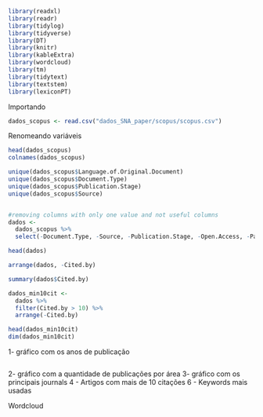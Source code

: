```r
library(readxl)
library(readr)
library(tidylog)
library(tidyverse)
library(DT)
library(knitr)
library(kableExtra)
library(wordcloud)
library(tm)
library(tidytext)
library(textstem)
library(lexiconPT)
```

Importando
```r
dados_scopus <- read.csv("dados_SNA_paper/scopus/scopus.csv")
```

Renomeando variáveis
```r
head(dados_scopus)
colnames(dados_scopus)

unique(dados_scopus$Language.of.Original.Document)
unique(dados_scopus$Document.Type)
unique(dados_scopus$Publication.Stage)
unique(dados_scopus$Source)


#removing columns with only one value and not useful columns
dados <- 
  dados_scopus %>% 
  select(-Document.Type, -Source, -Publication.Stage, -Open.Access, -Page.start, -Page.end, -Page.count)

head(dados)

```


```r
arrange(dados, -Cited.by)

summary(dados$Cited.by)

dados_min10cit <- 
  dados %>% 
  filter(Cited.by > 10) %>% 
  arrange(-Cited.by)

head(dados_min10cit)
dim(dados_min10cit)
```

1- gráfico com os anos de publicação

```r

```





2- gráfico com a quantidade de publicações por área
3- gráfico com os principais journals
4 - Artigos com mais de 10 citações
6 - Keywords mais usadas



Wordcloud
